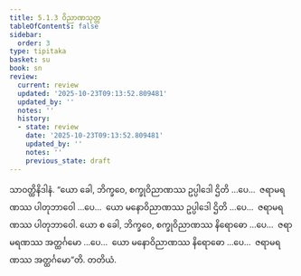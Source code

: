```yaml
---
title: 5.1.3 ဝိညာဏသုတ္တ
tableOfContents: false
sidebar:
  order: 3
type: tipitaka
basket: su
book: sn
review:
  current: review
  updated: '2025-10-23T09:13:52.809481'
  updated_by: ''
  notes: ''
  history:
  - state: review
    date: '2025-10-23T09:13:52.809481'
    updated_by: ''
    notes: ''
    previous_state: draft
---
```



<ReviewStatus review={frontmatter.review} showDetails={true} />

<HypothesisAnnotation frontmatter={frontmatter} />

<DynamicBreadcrumb />

<Division number="314" book="sn" e="ch" v="18" p="325">

<Paragraph number="1072" book="sn">
သာဝတ္ထိနိဒါနံ. “ယော ခေါ, ဘိက္ခဝေ, စက္ခုဝိညာဏဿ ဥပ္ပါဒေါ ဌိတိ …ပေ…  ဇရာမရဏဿ ပါတုဘာဝေါ …ပေ…  ယော မနောဝိညာဏဿ ဥပ္ပါဒေါ ဌိတိ …ပေ…  ဇရာမရဏဿ ပါတုဘာဝေါ. ယော စ ခေါ, ဘိက္ခဝေ, စက္ခုဝိညာဏဿ နိရောဓော …ပေ…  ဇရာမရဏဿ အတ္ထင်္ဂမော …ပေ…  ယော မနောဝိညာဏဿ နိရောဓော …ပေ…  ဇရာမရဏဿ အတ္ထင်္ဂမော”တိ.

</Paragraph>
</Division>

<Paragraph number="1073" type="center" book="sn">
တတိယံ.
</Paragraph>